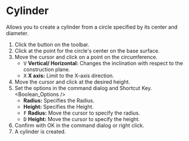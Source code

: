 
# Cylinder

<Reference shortcut='Shift-C' command='Cylinder' button='Toolbar' />

Allows you to create a cylinder from a circle specified by its center and diameter.

1. Click the button <ButtonIcon type="button-cylinder" /> on the toolbar.
2. Click at the point for the circle's center on the base surface.
3. Move the cursor and click on a point on the circumference.
   - <kbd>V</kbd> **Vertical/ Horizontal:** Changes the inclination with respect to the construction plane.
   - <kbd>X</kbd> **X axis:** Limit to the X-axis direction.
4. Move the cursor and click at the desired height.
5. Set the options in the command dialog and Shortcut Key.
   <Boolean_Options />
   - **Radius:** Specifies the Radius.
   - **Height:** Specifies the Height.
   - <kbd>F</kbd> **Radius:** Move the cursor to specify the radius.
   - <kbd>D</kbd> **Height:** Move the cursor to specify the height.
6. Confirm with OK in the command dialog or right click.
7. A cylinder is created.
